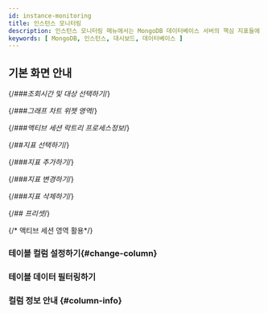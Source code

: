 ```yaml
---
id: instance-monitoring
title: 인스턴스 모니터링
description: 인스턴스 모니터링 메뉴에서는 MongoDB 데이터베이스 서버의 핵심 지표들에 대한 상세 정보를 실시간으로 확인할 수 있습니다.
keywords: [ MongoDB, 인스턴스, 대시보드, 데이터베이스 ]
---
```



<Dbinstancemonitoringdesc />

## 기본 화면 안내

<ProdImg img='db-instance-monitoring.png' desc='인스턴스 모니터링' />

{/*###조회시간 및 대상 선택하기*/}

<Dbv2instancemonitoringselect />

{/*###그래프 차트 위젯 영역*/}

<Dbv2instancemonitoringwidget />

{/*###액티브 세션 락트리 프로세스정보*/}

<Dbv2instancemonitoringactivesessiondesc /> 


<Dbdashboardactivesessiondesc /> 


<Dbdashboardlocktreedesc /> 


<Dbdashboradprocessinfodesc />


<Dbv2instancemonitoringactivesessionnote />

{/*##지표 선택하기*/}

<Dbv2instancemonitoringselectmetrics />

{/*###지표 추가하기*/}

<Dbv2instancemonitoringaddmetrics /> 

{/*###지표 변경하기*/}

<Dbv2instancemonitoringchangemerics />

{/*###지표 삭제하기*/}

<Dbv2instancemonitoringdeletemetrics />

{/*## 프리셋*/}

<Dbv2instancemonitoringpreset /> 

{/* 액티브 세션 영역 활용*/}

<Dbusingareaactivesession /> 


<Dbfoldingactivesessiontable />

### 테이블 컬럼 설정하기{#change-column}


<Dbv2dataeditcolumn />

### 테이블 데이터 필터링하기


<Dbtabledatafiltering /> 

### 컬럼 정보 안내 {#column-info}


<Dbmongodbactivesessionscolumns />